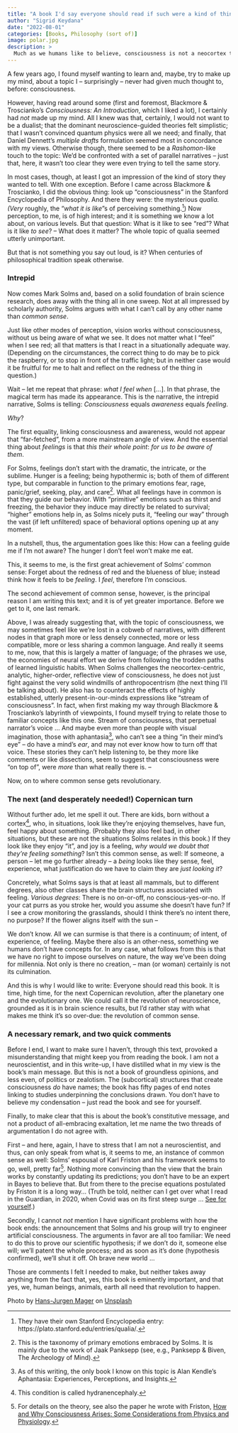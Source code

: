 ```yaml
---
title: "A book I'd say everyone should read if such were a kind of thing I'd say"
author: "Sigrid Keydana"
date: "2022-08-01"
categories: [Books, Philosophy (sort of)]
image: polar.jpg
description: >
  Much as we humans like to believe, consciousness is not a neocortex thing, a matter of analysis and meta-analysis. Instead -- says Mark Solms, in his 2021 *The Hidden Spring: A Journey to the Source of Consciousness* -- instead, consciousness is all about feeling. A claim that, if we take it seriously (and I don't see why we shouldn't) has far-ranging consequences.
---
```


A few years ago, I found myself wanting to learn and, maybe, try to make up my mind, about a topic I -- surprisingly -- never had given much thought to, before: consciousness.

However, having read around some (first and foremost, Blackmore & Troscianko's *Consciousness: An Introduction*, which I liked a lot), I certainly had *not* made up my mind. All I knew was that, certainly, I would not want to be a dualist; that the dominant neuroscience-guided theories felt simplistic; that I wasn't convinced quantum physics were all we need; and finally, that Daniel Dennett's *multiple drafts* formulation seemed most in concordance with my views. Otherwise though, there seemed to be a *Rashomon*-like touch to the topic: We'd be confronted with a set of parallel narratives -- just that, here, it wasn't too clear they were even trying to tell the same story.

In most cases, though, at least I got an impression of the kind of story they wanted to tell. With one exception. Before I came across Blackmore & Troscianko, I did the obvious thing: look up "consciousness" in the Stanford Encyclopedia of Philosophy. And there they were: the mysterious *qualia. (Very* roughly, the "*what it is like*"s of perceiving something.[^1]) Now perception, to me, is of high interest; and it is something we know a lot about, on various levels. But that question: What is it like to see "red"? What is it like *to* *see*? -- What does it matter? The whole topic of qualia seemed utterly unimportant.

[^1]: They have their own Stanford Encyclopedia entry: https://plato.stanford.edu/entries/qualia/.

But that is not something you say out loud, is it? When centuries of philosophical tradition speak otherwise.

### Intrepid

Now comes Mark Solms and, based on a solid foundation of brain science research, does away with the thing all in one sweep. Not at all impressed by scholarly authority, Solms argues with what I can't call by any other name than *common sense*.

Just like other modes of perception, vision works without consciousness, without us being aware of what we see. It does not matter what I "feel" when I see red; all that matters is that I react in a situationally adequate way. (Depending on the circumstances, the correct thing to do may be to pick the raspberry, or to stop in front of the traffic light; but in neither case would it be fruitful for me to halt and reflect on the redness of the thing in question.)

Wait -- let me repeat that phrase: *what I feel when* \[...\]. In that phrase, the magical term has made its appearance. This is the narrative, the intrepid narrative, Solms is telling: *Consciousness* equals *awareness* equals *feeling*.

*Why*?

The first equality, linking consciousness and awareness, would not appear that "far-fetched", from a more mainstream angle of view. And the essential thing about *feelings* is that *this their whole point*: *for us to be aware of them*.

For Solms, feelings don't start with the dramatic, the intricate, or the sublime. Hunger is a feeling; being hypothermic is; both of them of different type, but comparable in function to the primary emotions fear, rage, panic/grief, seeking, play, and care[^2]. What all feelings have in common is that they guide our behavior. With "primitive" emotions such as thirst and freezing, the behavior they induce may directly be related to survival; "higher" emotions help in, as Solms nicely puts it, "feeling our way" through the vast (if left unfiltered) space of behavioral options opening up at any moment.

[^2]: This is the taxonomy of primary emotions embraced by Solms. It is mainly due to the work of Jaak Panksepp (see, e.g., Panksepp & Biven, The Archeology of Mind).

In a nutshell, thus, the argumentation goes like this: How can a feeling guide me if I'm not aware? The hunger I don't feel won't make me eat.

This, it seems to me, is the first great achievement of Solms' common sense: Forget about the redness of red and the blueness of blue; instead think how it feels to be *feeling*. I *feel*, therefore I'm conscious.

The second achievement of common sense, however, is the principal reason I am writing this text; and it is of yet greater importance. Before we get to it, one last remark.

Above, I was already suggesting that, with the topic of consciousness, we may sometimes feel like we're lost in a cobweb of narratives, with different nodes in that graph more or less densely connected, more or less compatible, more or less sharing a common language. And really it seems to me, now, that this is largely a matter of language; of the phrases we use, the economies of neural effort we derive from following the trodden paths of learned linguistic habits. When Solms challenges the neocortex-centric, analytic, higher-order, reflective view of consciousness, he does not just fight against the very solid windmills of anthropocentrism (the next thing I'll be talking about). He also has to counteract the effects of highly established, utterly present-in-our-minds expressions like "stream of consciousness". In fact, when first making my way through Blackmore & Troscianko's labyrinth of viewpoints, I found myself trying to relate those to familiar concepts like this one. Stream of consciousness, that perpetual narrator's voice ... And maybe even more than people with visual imagination, those with aphantasia[^3], who can't see a thing "in their mind's eye" -- do have a mind's *ear*, and may not ever know how to turn off that voice. These stories they can't help listening to, be they more like comments or like dissections, seem to suggest that consciousness were "on top of", were *more* than what really there is. --

[^3]: As of this writing, the only book I know on this topic is Alan Kendle's Aphantasia: Experiences, Perceptions, and Insights.

Now, on to where common sense gets revolutionary.

### The next (and desperately needed!) Copernican turn

Without further ado, let me spell it out. There are kids, born without a cortex[^4], who, in situations, look like they're enjoying themselves, have fun, feel happy about something. (Probably they also feel bad, in other situations, but these are not the situations Solms relates in this book.) If they look like they enjoy "it", and joy is a feeling, *why would we doubt that they're feeling something*? Isn't this common sense, as well: If someone, a person -- let me go further already -- a *being* looks like they sense, feel, experience, what justification do we have to claim they are *just* *looking it*?

[^4]: This condition is called hydranencephaly.

Concretely, what Solms says is that at least all mammals, but to different degrees, also other classes share the brain structures associated with feeling. *Various degrees*: There is no on-or-off, no conscious-yes-or-no. If your cat purrs as you stroke her, would you assume she doesn't have fun? If I see a crow monitoring the grasslands, should I think there's no intent there, no purpose? If the flower aligns itself with the sun --

We don't know. All we can surmise is that there is a continuum; of intent, of experience, of feeling. Maybe there also is an other-ness, something we humans don't have concepts for. In any case, what follows from this is that we have no right to impose ourselves on nature, the way we've been doing for millennia. Not only is there no creation, -- man (or woman) certainly is not its culmination.

And this is why I would like to write: Everyone should read this book. It is time, high time, for the next Copernican revolution, after the planetary one and the evolutionary one. We could call it the revolution of neuroscience, grounded as it is in brain science results, but I'd rather stay with what makes me think it's so over-due: the revolution of common sense.

### A necessary remark, and two quick comments

Before I end, I want to make sure I haven't, through this text, provoked a misunderstanding that might keep you from reading the book. I am not a neuroscientist, and in this write-up, I have distilled what in my view is the book's main message. But this is not a book of groundless opinions, and less even, of politics or zealotism. The (subcortical) structures that create consciousness *do* have names; the book has fifty pages of end notes linking to studies underpinning the conclusions drawn. You don't have to believe my condensation -- just read the book and see for yourself.

Finally, to make clear that this is about the book's constitutive message, and not a product of all-embracing exaltation, let me name the two threads of argumentation I do not agree with.

First -- and here, again, I have to stress that I am not a neuroscientist, and thus, can only speak from what is, it seems to me, an instance of common sense as well: Solms' espousal of Karl Friston and his framework seems to go, well, pretty far[^5]. Nothing more convincing than the view that the brain works by constantly updating its predictions; you don't have to be an expert in Bayes to believe that. But from there to the precise equations postulated by Friston it is a long way... (Truth be told, neither can I get over what I read in the Guardian, in 2020, when Covid was on its first steep surge ... [See for yourself](https://www.theguardian.com/world/2020/may/31/covid-19-expert-karl-friston-germany-may-have-more-immunological-dark-matter).)

[^5]: For details on the theory, see also the paper he wrote with Friston, [How and Why Consciousness Arises: Some Considerations from Physics and Physiology](https://discovery.ucl.ac.uk/id/eprint/10057681/1/Friston_Paper.pdf).

Secondly, I cannot *not* mention I have significant problems with how the book ends: the announcement that Solms and his group will try to engineer artificial consciousness. The arguments in favor are all too familiar: We need to do this to prove our scientific hypothesis; if we don't do it, someone else will; we'll patent the whole process; and as soon as it's done (hypothesis confirmed), we'll shut it off. Oh brave new world ...

Those are comments I felt I needed to make, but neither takes away anything from the fact that, yes, this book is eminently important, and that yes, we, human beings, animals, earth all need that revolution to happen.

Photo by <a href="https://unsplash.com/@hansjurgen007?utm_source=unsplash&utm_medium=referral&utm_content=creditCopyText">Hans-Jurgen Mager</a> on <a href="https://unsplash.com/?utm_source=unsplash&utm_medium=referral&utm_content=creditCopyText">Unsplash</a>
